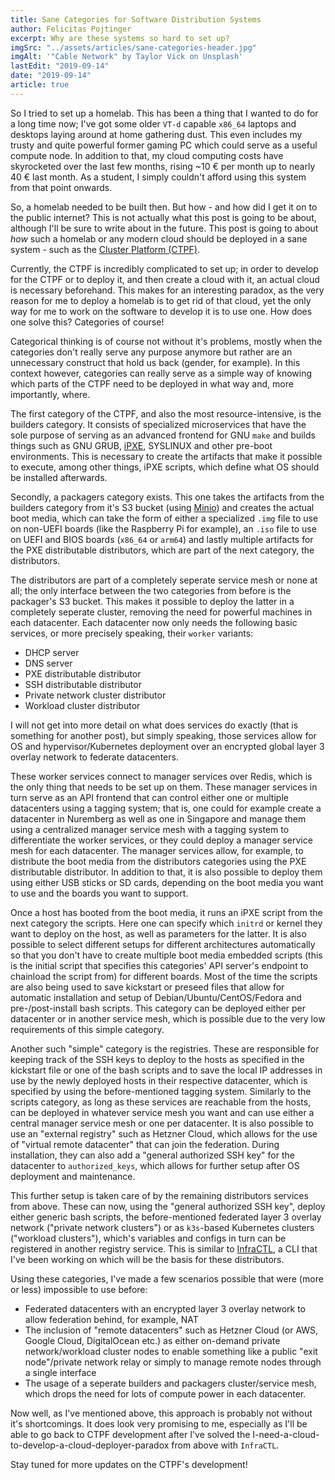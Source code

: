 ```yaml
---
title: Sane Categories for Software Distribution Systems
author: Felicitas Pojtinger
excerpt: Why are these systems so hard to set up?
imgSrc: "../assets/articles/sane-categories-header.jpg"
imgAlt: '"Cable Network" by Taylor Vick on Unsplash'
lastEdit: "2019-09-14"
date: "2019-09-14"
article: true
---
```


So I tried to set up a homelab. This has been a thing that I wanted to do for a long time now; I've got some older `VT-d` capable `x86_64` laptops and desktops laying around at home gathering dust. This even includes my trusty and quite powerful former gaming PC which could serve as a useful compute node. In addition to that, my cloud computing costs have skyrocketed over the last few months, rising ~10 € per month up to nearly 40 € last month. As a student, I simply couldn't afford using this system from that point onwards.

So, a homelab needed to be built then. But how - and how did I get it on to the public internet? This is not actually what this post is going to be about, although I'll be sure to write about in the future. This post is going to about _how_ such a homelab or any modern cloud should be deployed in a sane system - such as the [Cluster Platform (CTPF)](https://gitlab.com/clusterplatform/clusterplatform).

Currently, the CTPF is incredibly complicated to set up; in order to develop for the CTPF or to deploy it, and then create a cloud with it, an actual cloud is necessary beforehand. This makes for an interesting paradox, as the very reason for me to deploy a homelab is to get rid of that cloud, yet the only way for me to work on the software to develop it is to use one. How does one solve this? Categories of course!

Categorical thinking is of course not without it's problems, mostly when the categories don't really serve any purpose anymore but rather are an unnecessary construct that hold us back (gender, for example). In this context however, categories can really serve as a simple way of knowing which parts of the CTPF need to be deployed in what way and, more importantly, where.

The first category of the CTPF, and also the most resource-intensive, is the builders category. It consists of specialized microservices that have the sole purpose of serving as an advanced frontend for GNU `make` and builds things such as GNU GRUB, [iPXE](https://ipxe.org/), SYSLINUX and other pre-boot environments. This is necessary to create the artifacts that make it possible to execute, among other things, iPXE scripts, which define what OS should be installed afterwards.

Secondly, a packagers category exists. This one takes the artifacts from the builders category from it's S3 bucket (using [Minio](https://min.io/)) and creates the actual boot media, which can take the form of either a specialized `.img` file to use on non-UEFI boards (like the Raspberry Pi for example), an `.iso` file to use on UEFI and BIOS boards (`x86_64` or `arm64`) and lastly multiple artifacts for the PXE distributable distributors, which are part of the next category, the distributors.

The distributors are part of a completely seperate service mesh or none at all; the only interface between the two categories from before is the packager's S3 bucket. This makes it possible to deploy the latter in a completely seperate cluster, removing the need for powerful machines in each datacenter. Each datacenter now only needs the following basic services, or more precisely speaking, their `worker` variants:

- DHCP server
- DNS server
- PXE distributable distributor
- SSH distributable distributor
- Private network cluster distributor
- Workload cluster distributor

I will not get into more detail on what does services do exactly (that is something for another post), but simply speaking, those services allow for OS and hypervisor/Kubernetes deployment over an encrypted global layer 3 overlay network to federate datacenters.

These worker services connect to manager services over Redis, which is the only thing that needs to be set up on them. These manager services in turn serve as an API frontend that can control either one or multiple datacenters using a tagging system; that is, one could for example create a datacenter in Nuremberg as well as one in Singapore and manage them using a centralized manager service mesh with a tagging system to differentiate the worker services, or they could deploy a manager service mesh for each datacenter. The manager services allow, for example, to distribute the boot media from the distributors categories using the PXE distributable distributor. In addition to that, it is also possible to deploy them using either USB sticks or SD cards, depending on the boot media you want to use and the boards you want to support.

Once a host has booted from the boot media, it runs an iPXE script from the next category the scripts. Here one can specify which `initrd` or kernel they want to deploy on the host, as well as parameters for the latter. It is also possible to select different setups for different architectures automatically so that you don't have to create multiple boot media embedded scripts (this is the initial script that specifies this categories' API server's endpoint to chainload the script from) for different boards. Most of the time the scripts are also being used to save kickstart or preseed files that allow for automatic installation and setup of Debian/Ubuntu/CentOS/Fedora and pre-/post-install bash scripts. This category can be deployed either per datacenter or in another service mesh, which is possible due to the very low requirements of this simple category.

Another such "simple" category is the registries. These are responsible for keeping track of the SSH keys to deploy to the hosts as specified in the kickstart file or one of the bash scripts and to save the local IP addresses in use by the newly deployed hosts in their respective datacenter, which is specified by using the before-mentioned tagging system. Similarly to the scripts category, as long as these services are reachable from the hosts, can be deployed in whatever service mesh you want and can use either a central manager service mesh or one per datacenter. It is also possible to use an "external registry" such as Hetzner Cloud, which allows for the use of "virtual remote datacenter" that can join the federation. During installation, they can also add a "general authorized SSH key" for the datacenter to `authorized_keys`, which allows for further setup after OS deployment and maintenance.

This further setup is taken care of by the remaining distributors services from above. These can now, using the "general authorized SSH key", deploy either generic bash scripts, the before-mentioned federated layer 3 overlay network ("private network clusters") or as `k3s`-based Kubernetes clusters ("workload clusters"), which's variables and configs in turn can be registered in another registry service. This is similar to [InfraCTL](https://gitlab.com/pojntfx/pojntfx/tree/master/packages/infractl), a CLI that I've been working on which will be the basis for these distributors.

Using these categories, I've made a few scenarios possible that were (more or less) impossible to use before:

- Federated datacenters with an encrypted layer 3 overlay network to allow federation behind, for example, NAT
- The inclusion of "remote datacenters" such as Hetzner Cloud (or AWS, Google Cloud, DigitalOcean etc.) as either on-demand private network/workload cluster nodes to enable something like a public "exit node"/private network relay or simply to manage remote nodes through a single interface
- The usage of a seperate builders and packagers cluster/service mesh, which drops the need for lots of compute power in each datacenter.

Now well, as I've mentioned above, this approach is probably not without it's shortcomings. It does look very promising to me, especially as I'll be able to go back to CTPF development after I've solved the I-need-a-cloud-to-develop-a-cloud-deployer-paradox from above with `InfraCTL`.

Stay tuned for more updates on the CTPF's development!
